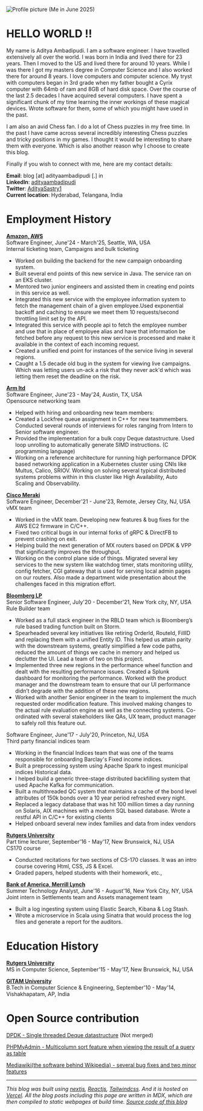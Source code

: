 ![Profile picture](/profile_picture.jpg)
(Me in June 2025)

# HELLO WORLD !!

My name is Aditya Ambadipudi. I am a software engineer. I have travelled extensively all over the world. 
I was born in India and lived there for 23 years. Then I moved to the US and lived there for around 10 years. 
While I was there I got my masters degree in Computer Science and I also worked there for around 8 years. I love computers and computer science. My tryst with computers began in 3rd grade when my father bought a Cyrix computer with 64mb of ram and 8GB of hard disk space. Over the course of the last 2.5 decades I have acquired several computers. I have spent a significant chunk of my time learning the inner workings of these magical devices. Wrote software for them, some of which you might have used in the past.

I am also an avid Chess fan. I do a lot of Chess puzzles in my free time. In the past I have came across several incredibly interesting Chess puzzles and tricky positions in my games. I thought it would be interesting to share them with everyone. Which is also another reason why I choose to create this blog.

Finally if you wish to connect with me, here are my contact details:

**Email**: blog [at] adityaambadipudi [.] in \
**LinkedIn**: [adityaambadipudi](https://www.linkedin.com/in/adityaambadipudi/) \
**Twitter**: [AdityaSastry1](https://www.x.com/AdityaSastry1) \
**Current location**: Hyderabad, Telangana, India

# Employment History

**<u>Amazon, AWS</u>** \
Software Engineer, June'24 - March'25, Seattle, WA, USA\
Internal ticketing team, Campaigns and bulk ticketing

- Worked on building the backend for the new campaign onboarding system.
- Built several end points of this new service in Java. The service ran on an EKS cluster.
- Mentored two junior engineers and assisted them in creating end points in this service as well.
- Integrated this new service with the employee information system to fetch the management chain of a given employee.Used exponential backoff and caching to ensure we meet them 10 requests/second throttling limit set by the API.
- Integrated this service with people api to fetch the employee number and use that in place of employee alias and have that information be fetched before any request to this new service is processed and make it available in the context of each incoming request.
- Created a unified end point for instances of the service living in several regions. 
- Caught a 1.5 decade old bug in the system for viewing live campaigns. 
Which was letting users un-ack a risk that they never ack'd which was letting them reset the deadline on the risk.

**<u>Arm ltd</u>**\
Software Engineer, June'23 - May'24, Austin, TX, USA\
Opensource networking team

- Helped with hiring and onboarding new team members:
- Created a Lockfree queue assignment in C++ for new teammembers. Conducted several rounds of interviews for roles ranging from Intern to Senior software engineer.
- Provided the implementation for a bulk copy Deque datastructure. Used loop unrolling to automatically generate SIMD instructions. (C programming language)
- Working on a reference architecture for running high performance DPDK based networking application in a Kubernetes cluster using CNIs like Multus, Calico, SRIOV. Working on solving several typical distributed systems problems within in this cluster like High Availability, Auto Scaling and Observability.

**<u>Cisco Meraki</u>**\
Software Engineer, December'21 - June'23, Remote, Jersey City, NJ, USA\
vMX team

- Worked in the vMX team. Developing new features & bug fixes for the AWS EC2 firmware in C/C++. 
- Fixed two critical bugs in our internal forks of gRPC & DirectFB to prevent crashing on exit. 
- Helping build the next generation of MX routers based on DPDK & VPP that significantly improves the throughput.
- Working on the control plane side of things. Migrated several key services to the new system like watchdog timer, stats monitoring utility, config fetcher, CGI gateway that is used for serving local admin pages on our routers. Also made a department wide presentation about the challenges faced in this migration effort.

**<u>Bloomberg LP</u>**\
Senior Software Engineer, July'20 - December'21, New York city, NY, USA\
Rule Builder team

- Worked as a full stack engineer in the RBLD team which is Bloomberg’s rule based trading function built on Storm. 
- Spearheaded several key initiatives like retiring OrderId, RouteId, FillID and replacing them with a unified Entity ID. This helped us attain parity with the downstream systems, greatly simplified a few code paths, reduced the amount of things we cache in memory and helped us declutter the UI. Lead a team of two on this project.
- Implemented three new regions in the performance wheel function and dealt with the resulting performance issues. Created a Splunk dashboard for monitoring the performance. Worked with the product manager and the downstream team to ensure that our UI performance didn’t degrade with the addition of these new regions.
- Worked with another Senior engineer in the team to implement the much requested order modification feature. This involved making changes to the actual rule evaluation engine as well as the connecting systems. Co-ordinated with several stakeholders like QAs, UX team, product manager to safely roll this feature out.

Software Engineer, June'17 - July'20, Princeton, NJ, USA\
Third party financial indices team

- Working in the financial Indices team that was one of the teams responsible for onboarding Barclay's Fixed income indices. 
- Built a preprocessing system using Apache Spark to ingest municipal indices Historical data.
- I helped build a generic three-stage distributed backfilling system that used Apache Kafka for communication. 
- Built a multithreaded QC system that maintains a cache of the bond level attributes of 150k bonds over a 10 year period refreshed every night. 
- Replaced a legacy database that was hit 100 million times a day running on Solaris, AIX machines with a modern SQL based database. Wrote a restful API in C/C++ for existing clients
- Helped onboard several new index families and data from index vendors

**<u>Rutgers University</u>**\
Part time lecturer, September'16 - May'17, New Brunswick, NJ, USA\
CS170 course

- Conducted recitations for two sections of CS-170 classes. It was an intro course covering Html, CSS, JS & Excel. 
- Graded papers, helped students with their homework, etc.,

**<u>Bank of America, Merrill Lynch</u>**\
Summer Technology Analyst, June'16 - August'16, New York City, NY, USA\
Joint intern in Settlements team and Assets management team

- Built a log ingesting system using Elastic Search, Kibana & Log Stash. 
- Wrote a microservice in Scala using Sinatra that would process the log files and generate a report for the auditors.

# Education History

**<u>Rutgers University</u>**\
MS in Computer Science, September'15 - May'17, New Brunswick, NJ, USA

**<u>GITAM University</u>**\
B.Tech in Computer Science & Engineering, September'10 - May'14, Vishakhapatam, AP, India

# Open Source contribution
[DPDK - Single threaded Deque datastructure](https://mails.dpdk.org/archives/dev/2023-August/275003.html) (Not merged)

[PHPMyAdmin - Multicolumn sort feature when viewing the result of a query as table](https://github.com/phpmyadmin/phpmyadmin/pull/1077)

[Mediawiki(the software behind Wikipedia) - several bug fixes and two minor features](https://gerrit.wikimedia.org/r/q/owner:ganeshaditya1@gmail.com)

---
*This blog was built using [nextjs](https://nextjs.org/), [Reactjs](https://react.dev/), [Tailwindcss](https://tailwindcss.com/). 
And it is hosted on [Vercel](https://vercel.com/). All the blog posts including this page are written in MDX, which are then compiled to static webpages at build time. 
[Source code of this blog](https://github.com/ganeshaditya1/blog)*

